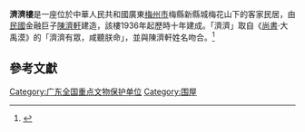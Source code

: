 {{文物保護單位
| 級別 = 省級
| 名稱 = 濟濟樓
| 分類 = 古建築
| 時代 = 民國
| 所在 = [[廣東省|廣東省]][[梅州市|梅州市]][[梅縣區|梅縣區]]
}}

'''濟濟樓'''是一座位於中華人民共和國廣東[[梅州市|梅州市]]梅縣新縣城梅花山下的客家民居，由[[中華民國|民國]]金融巨子[[陳濟軒|陳濟軒]]建造，該樓1936年起歷時十年建成。「濟濟」取自《[[尚書|尚書]]·大禹漠》的「濟濟有眾，咸聽朕命」，並與陳濟軒姓名吻合。<ref>{{cite web |url=http://www.chinanews.com/cul/2012/04-29/3856355.shtml |title=廣東梅縣「濟濟樓」保護利用煥新顏 |publisher=中國新聞網 |date=2012-04-29 |access-date=2020-09-23 |archive-date=2020-10-01 |archive-url=https://web.archive.org/web/20201001172348/http://www.chinanews.com/cul/2012/04-29/3856355.shtml |dead-url=no }}</ref>

==參考文獻==
{{reflist}}

{{DEFAULTSORT:man}}
[[Category:广东全国重点文物保护单位|Category:广东全国重点文物保护单位]]
[[Category:围屋|Category:围屋]]